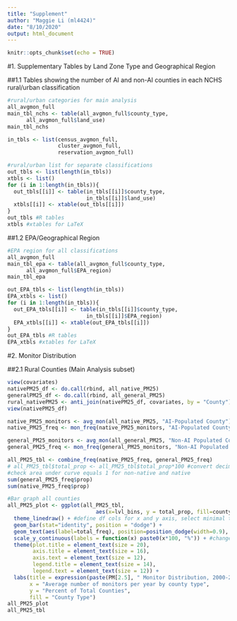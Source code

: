 ```yaml
---
title: "Supplement"
author: "Maggie Li (ml4424)"
date: "8/10/2020"
output: html_document
---
```


```r
knitr::opts_chunk$set(echo = TRUE)
```

#1. Supplementary Tables by Land Zone Type and Geographical Region

##1.1 Tables showing the number of AI and non-AI counties in each NCHS rural/urban classification
```r
#rural/urban categories for main analysis
all_avgmon_full
main_tbl_nchs <- table(all_avgmon_full$county_type,
      all_avgmon_full$land_use)
main_tbl_nchs 

in_tbls <- list(census_avgmon_full, 
                cluster_avgmon_full,
                reservation_avgmon_full)

#rural/urban list for separate classifications 
out_tbls <- list(length(in_tbls))
xtbls <- list()
for (i in 1:length(in_tbls)){
  out_tbls[[i]] <- table(in_tbls[[i]]$county_type,
                         in_tbls[[i]]$land_use)
  xtbls[[i]] <- xtable(out_tbls[[i]])
}
out_tbls #R tables
xtbls #xtables for LaTeX
```

##1.2 EPA/Geographical Region
```r
#EPA region for all classifications
all_avgmon_full
main_tbl_epa <- table(all_avgmon_full$county_type,
      all_avgmon_full$EPA_region)
main_tbl_epa

out_EPA_tbls <- list(length(in_tbls))
EPA_xtbls <- list()
for (i in 1:length(in_tbls)){
  out_EPA_tbls[[i]] <- table(in_tbls[[i]]$county_type,
                         in_tbls[[i]]$EPA_region)
  EPA_xtbls[[i]] <- xtable(out_EPA_tbls[[i]])
}
out_EPA_tbls #R tables
EPA_xtbls #xtables for LaTeX
```

#2. Monitor Distribution

##2.1 Rural Counties (Main Analysis subset)
```r
view(covariates)
nativePM25_df <- do.call(rbind, all_native_PM25)
generalPM25_df <- do.call(rbind, all_general_PM25)
rural_nativePM25 <- anti_join(nativePM25_df, covariates, by = "County")
view(nativePM25_df)

native_PM25_monitors <- avg_mon(all_native_PM25, "AI-Populated County")
native_PM25_freq <- mon_freq(native_PM25_monitors, "AI-Populated County")

general_PM25_monitors <- avg_mon(all_general_PM25, "Non-AI Populated County")
general_PM25_freq <- mon_freq(general_PM25_monitors, "Non-AI Populated County")

all_PM25_tbl <- combine_freq(native_PM25_freq, general_PM25_freq)
# all_PM25_tbl$total_prop <- all_PM25_tbl$total_prop*100 #convert decimal-percentage to actual percentage
#check area under curve equals 1 for non-native and native
sum(general_PM25_freq$prop)
sum(native_PM25_freq$prop)

#Bar graph all counties
all_PM25_plot <- ggplot(all_PM25_tbl, 
                            aes(x=lvl_bins, y = total_prop, fill=county_type)) + 
  theme_linedraw() + #define df cols for x and y axis, select minimal theme
  geom_bar(stat="identity", position = "dodge") +
  geom_text(aes(label=total_freq), position=position_dodge(width=0.9), vjust=-0.25) + #bin sample size above bars
  scale_y_continuous(labels = function(x) paste0(x*100, "%")) + #change y-axis to percent
  theme(plot.title = element_text(size = 20),
        axis.title = element_text(size = 16),
        axis.text = element_text(size = 12),
        legend.title = element_text(size = 14),
        legend.text = element_text(size = 12)) +
  labs(title = expression(paste(PM[2.5], " Monitor Distribution, 2000-2018")),
       x = "Average number of monitors per year by county type",
       y = "Percent of Total Counties",
       fill = "County Type") 
all_PM25_plot 
all_PM25_tbl
```

